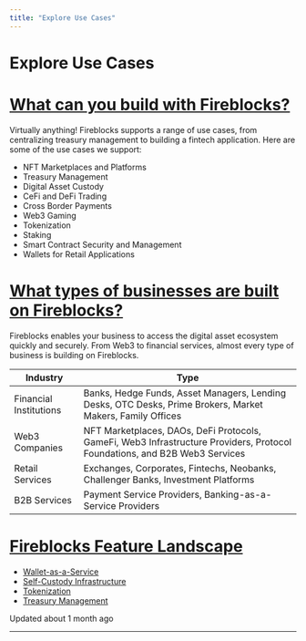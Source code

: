 ```yaml
---
title: "Explore Use Cases"
---
```

  
  # Explore Use Cases

# [What can you build with Fireblocks?](#what-can-you-build-with-fireblocks)

Virtually anything! Fireblocks supports a range of use cases, from centralizing treasury management to building a fintech application. Here are some of the use cases we support:

*   NFT Marketplaces and Platforms
*   Treasury Management
*   Digital Asset Custody
*   CeFi and DeFi Trading
*   Cross Border Payments
*   Web3 Gaming
*   Tokenization
*   Staking
*   Smart Contract Security and Management
*   Wallets for Retail Applications

# [What types of businesses are built on Fireblocks?](#what-types-of-businesses-are-built-on-fireblocks)

Fireblocks enables your business to access the digital asset ecosystem quickly and securely. From Web3 to financial services, almost every type of business is building on Fireblocks.

| Industry | Type |
| --- | --- |
| Financial Institutions | Banks, Hedge Funds, Asset Managers, Lending Desks, OTC Desks, Prime Brokers, Market Makers, Family Offices |
| Web3 Companies | NFT Marketplaces, DAOs, DeFi Protocols, GameFi, Web3 Infrastructure Providers, Protocol Foundations, and B2B Web3 Services |
| Retail Services | Exchanges, Corporates, Fintechs, Neobanks, Challenger Banks, Investment Platforms |
| B2B Services | Payment Service Providers, Banking-as-a-Service Providers |

# [Fireblocks Feature Landscape](#fireblocks-feature-landscape)

*   [Wallet-as-a-Service](/docs/wallet-as-a-service)
*   [Self-Custody Infrastructure](/docs/self-custody-infrastructure)
*   [Tokenization](/docs/tokenization)
*   [Treasury Management](/docs/treasury-management)

Updated about 1 month ago

* * *
